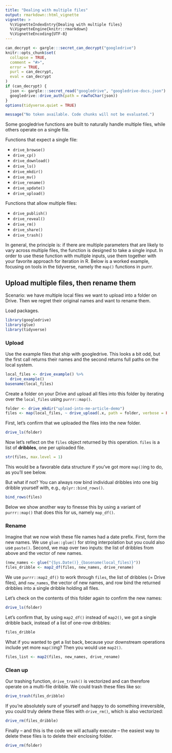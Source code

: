 ```yaml
---
title: "Dealing with multiple files"
output: rmarkdown::html_vignette
vignette: >
  %\VignetteIndexEntry{Dealing with multiple files}
  %\VignetteEngine{knitr::rmarkdown}
  %\VignetteEncoding{UTF-8}
---
```


```r
can_decrypt <- gargle:::secret_can_decrypt("googledrive")
knitr::opts_chunk$set(
  collapse = TRUE,
  comment = "#>",
  error = TRUE,
  purl = can_decrypt,
  eval = can_decrypt
)
if (can_decrypt) {
  json <- gargle:::secret_read("googledrive", "googledrive-docs.json")
  googledrive::drive_auth(path = rawToChar(json))
}
options(tidyverse.quiet = TRUE)
```

```r
message("No token available. Code chunks will not be evaluated.")
```

Some googledrive functions are built to naturally handle multiple files, while others operate on a single file.

Functions that expect a single file:

* `drive_browse()`  
* `drive_cp()`  
* `drive_download()` 
* `drive_ls()`
* `drive_mkdir()`
* `drive_mv()`  
* `drive_rename()`  
* `drive_update()`
* `drive_upload()`

Functions that allow multiple files: 

* `drive_publish()`  
* `drive_reveal()`  
* `drive_rm()`  
* `drive_share()`  
* `drive_trash()`  

In general, the principle is: if there are multiple parameters that are likely to vary across multiple files, the function is designed to take a single input. In order to use these function with multiple inputs, use them together with your favorite approach for iteration in R. Below is a worked example, focusing on tools in the tidyverse, namely the `map()` functions in purrr.

## Upload multiple files, then rename them

Scenario: we have multiple local files we want to upload into a folder on Drive. Then we regret their original names and want to rename them.

Load packages.

```r
library(googledrive)
library(glue)
library(tidyverse)
```

### Upload

Use the example files that ship with googledrive. This looks a bit odd, but the first call returns their names and the second returns full paths on the local system.

```r
local_files <- drive_example() %>% 
  drive_example()
basename(local_files)
```

Create a folder on your Drive and upload all files into this folder by iterating over the `local_files` using `purrr::map()`.

```r
folder <- drive_mkdir("upload-into-me-article-demo")
files <- map(local_files, ~ drive_upload(.x, path = folder, verbose = FALSE))
```

First, let's confirm that we uploaded the files into the new folder.

```r
drive_ls(folder)
```

Now let's reflect on the `files` object returned by this operation. `files` is a list of **dribbles**, one per uploaded file.

```r
str(files, max.level = 1)
```

This would be a favorable data structure if you've got more `map()`ing to do, as you'll see below.

But what if not? You can always row bind individual dribbles into one big dribble yourself with, e.g., `dplyr::bind_rows()`.

```r
bind_rows(files)
```

Below we show another way to finesse this by using a variant of `purrr::map()` that does this for us, namely `map_df()`.

### Rename

Imagine that we now wish these file names had a date prefix. First, form the new names. We use `glue::glue()` for string interpolation but you could also use `paste()`. Second, we map over two inputs: the list of dribbles from above and the vector of new names.

```r
(new_names <- glue("{Sys.Date()}_{basename(local_files)}"))
files_dribble <- map2_df(files, new_names, drive_rename)
```

We use `purrr::map2_df()` to work through `files`, the list of dribbles (= Drive files), and `new_names`, the vector of new names, and row bind the returned dribbles into a single dribble holding all files.

Let's check on the contents of this folder again to confirm the new names:

```r
drive_ls(folder)
```

Let's confirm that, by using `map2_df()` instead of `map2()`, we got a single dribble back, instead of a list of one-row dribbles:

```r
files_dribble
```

What if you wanted to get a list back, because your downstream operations include yet more `map()`ing? Then you would use `map2()`.

```r
files_list <- map2(files, new_names, drive_rename)
```

### Clean up

Our trashing function, `drive_trash()` is vectorized and can therefore operate on a multi-file dribble. We could trash these files like so:

```r
drive_trash(files_dribble)
```

If you're absolutely sure of yourself and happy to do something irreversible, you could truly delete these files with `drive_rm()`, which is also vectorized:

```r
drive_rm(files_dribble)
```

Finally -- and this is the code we will actually execute -- the easiest way to delete these files is to delete their enclosing folder.

```r
drive_rm(folder)
```
